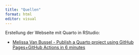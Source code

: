 ```yaml
---
title: "Quellen"
format: html
editor: visual
---
```


Erstellung der Webseite mit Quarto in RStudio: 

- [Melissa Van Bussel - Publish a Quarto project using GitHub Pages+GitHub Actions in 6 minutes](https://www.youtube.com/watch?v=arzBRW5XIkg)

